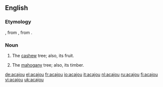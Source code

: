 ==English==
===Etymology===
{{etyl|fr}}, from {{etyl|pt}} {{term|acajú|lang=pt}}, from {{Tupian.}} {{term|acajuba}}.

===Noun===
{{en-noun}}

#{{trees}} The [[cashew]] tree; also, its fruit.
#{{trees}} The [[mahogany]] tree; also, its timber.

[[de:acajou]]
[[el:acajou]]
[[fr:acajou]]
[[io:acajou]]
[[it:acajou]]
[[nl:acajou]]
[[ru:acajou]]
[[fi:acajou]]
[[vi:acajou]]
[[uk:acajou]]